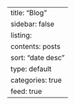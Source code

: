 ---
title: "Blog"
sidebar: false
listing:
  contents: posts
  sort: "date desc"
  type: default
  categories: true
  feed: true
---